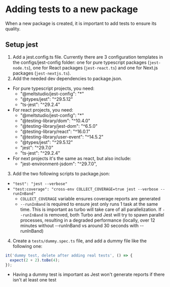 # Adding tests to a new package

When a new package is created, it is important to add tests to ensure its quality.

## Setup jest

1. Add a jest.config.ts file. Currently there are 3 configuration templates in the configs/jest-config folder: one for pure typescript packages (`jest-node.ts`), one for React packages (`jest-react.ts`) and one for Next.js packages (`jest-nextjs.ts`).
2. Add the needed dev dependencies to package.json.
  - For pure typescript projects, you need:
    - "@meltstudio/jest-config": "*"
    - "@types/jest": "^29.5.12"
    - "ts-jest": "^29.2.4"
  - For react projects, you need:
    - "@meltstudio/jest-config": "*"
    - "@testing-library/dom": "^10.4.0"
    - "@testing-library/jest-dom": "^6.5.0"
    - "@testing-library/react": "^16.0.1"
    - "@testing-library/user-event": "^14.5.2"
    - "@types/jest": "^29.5.12"
    - "jest": "^29.7.0"
    - "ts-jest": "^29.2.4"
  - For next projects it's the same as react, but also include:
    - "jest-environment-jsdom": "^29.7.0",

3. Add the two following scripts to package.json:
  - `"test": "jest --verbose"`
  - `"test:coverage": "cross-env COLLECT_COVERAGE=true jest --verbose --runInBand"`
    - `COLLECT_COVERAGE` variable ensures coverage reports are generated
    - `--runInBand` is required to ensure jest only runs 1 task at the same time. This is important as turbo will take care of all parallelization. If `--runInBand` is removed, both Turbo and Jest will try to spawn parallel processes, resulting in a degraded performance (locally, over 12 minutes without --runInBand vs around 30 seconds with --runInBand)
4. Create a `tests/dummy.spec.ts` file, and add a dummy file like the following one:
```typescript
it('dummy test, delete after adding real tests', () => {
  expect(2 + 2).toBe(4);
});
```
  - Having a dummy test is important as Jest won't generate reports if there isn't at least one test
